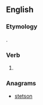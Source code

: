==English==

===Etymology===
{{suffix|stone|est|lang=en}}.

===Verb===
{{head|en}}

# {{context|archaic|lang=en}} {{second-person singular of|stone|lang=en}}

===Anagrams===
* [[stetson#English|stetson]]